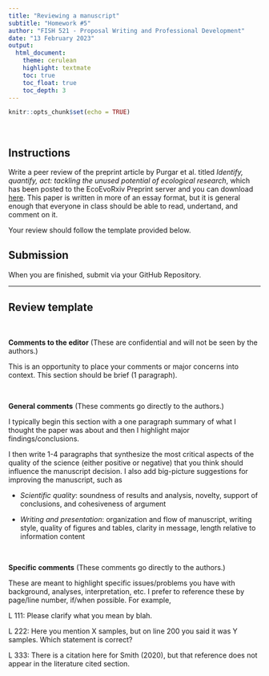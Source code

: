 ```yaml
---
title: "Reviewing a manuscript"
subtitle: "Homework #5"
author: "FISH 521 - Proposal Writing and Professional Development"
date: "13 February 2023"
output:
  html_document:
    theme: cerulean
    highlight: textmate
    toc: true
    toc_float: true
    toc_depth: 3
---
```


```r
knitr::opts_chunk$set(echo = TRUE)
```

<br>

## Instructions

Write a peer review of the preprint article by Purgar et al. titled *Identify, quantify, act: tackling the unused potential of ecological research*, which has been posted to the EcoEvoRxiv Preprint server and you can download  [here](Purgar_preprint_unused_research.pdf). This paper is written in more of an essay format, but it is general enough that everyone in class should be able to read, undertand, and comment on it.

Your review should follow the template provided below.


## Submission

When you are finished, submit via your GitHub Repository.


***

## Review template

<br>

**Comments to the editor** (These are confidential and will not be seen by the authors.)

This is an opportunity to place your comments or major concerns into context. This section should be brief (1 paragraph).

<br>

**General comments** (These comments go directly to the authors.)

I typically begin this section with a one paragraph summary of what I thought the paper was about and then I highlight major findings/conclusions.

I then write 1-4 paragraphs that synthesize the most critical aspects of the quality of the science (either positive or negative) that you think should influence the manuscript decision. I also add big-picture suggestions for improving the manuscript, such as

*	*Scientific quality*: soundness of results and analysis, novelty, support of conclusions, and cohesiveness of argument

*	*Writing and presentation*: organization and flow of manuscript, writing style, quality of figures and tables, clarity in message, length relative to information content

<br>

**Specific comments** (These comments go directly to the authors.)

These are meant to highlight specific issues/problems you have with background, analyses, interpretation, etc. I prefer to reference these by page/line number, if/when possible. For example,

L 111: Please clarify what you mean by blah.

L 222: Here you mention X samples, but on line 200 you said it was Y samples. Which statement is correct?

L 333: There is a citation here for Smith (2020), but that reference does not appear in the literature cited section.

